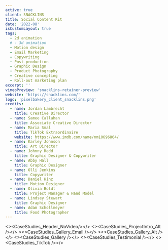 ```yaml
---
active: true
client: SNACKLINS
title: Social Content Kit
date: '2022-08'
isCustomLayout: true
tags:
  - 2d animation
  # - 3d animation
  - Motion design
  - Email Marketing
  - Copywriting
  - Post-production
  - Graphic Design
  - Product Photography
  - Creative concepting
  - Roll-out marketing plan
excerpt: ''
vimeoPreview: 'snacklins-retainer-preview'
website: 'https://snacklins.com/'
logo: 'pixelbakery_client_snacklins.png'
credits:
  - name: Jordan Lambrecht
    title: Creative Director
  - name: Samee Callahan
    title: Associate Creative Director
  - name: Maria Smal
    title: TikTok Extraordinaire
    website: https://www.imdb.com/name/nm10696864/
  - name: Karley Johnson
    title: Art Director
  - name: Johnny Redd
    title: Graphic Designer & Copywriter
  - name: Abby Hall
    title: Graphic Designer
  - name: Olli Jenkins
    title: Copywriter
  - name: Daniel Hinz
    title: Motion Designer
  - name: Olivia Boldt
    title: Project Manager & Hand Model 
  - name: Lindsey Stewart
    title: Graphic Designer
  - name: Adam Schollmeyer
    title: Food Photographer
---
```

<><CaseStudies_Header_NoVideo/></>
<><CaseStudies_ProjectIntro_Alt /></>
<><CaseStudies_Gallery_Email /></>
<><CaseStudies_Gallery_Alt /></>
<><CaseStudies_Gallery /></>
<><CaseStudies_Testimonial /></>
<><CaseStudies_TikTok /></>